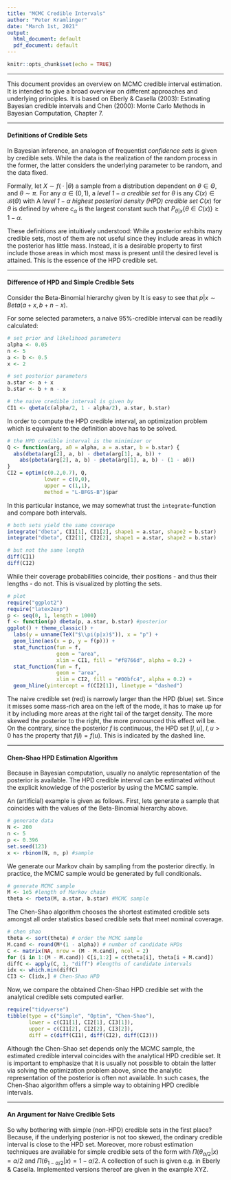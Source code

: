 ```yaml
---
title: "MCMC Credible Intervals"
author: "Peter Kramlinger"
date: "March 1st, 2021"
output:
  html_document: default
  pdf_document: default
---
```


```r
knitr::opts_chunk$set(echo = TRUE)
```

***

This document provides an overview on MCMC credible interval estimation. 
It is intended to give a broad overview on different approaches and underlying principles. 
It is based on Eberly & Casella (2003): Estimating Bayesian credible intervals and Chen (2000): Monte Carlo Methods in Bayesian Computation, Chapter 7. 

***

#### Definitions of Credible Sets

In Bayesian inference, an analogon of frequentist *confidence sets* is given by credible sets. 
While the data is the realization of the random process in the former, the latter considers the underlying parameter to be random, and the data fixed. 

Formally, let $X\sim f(\;\cdot\;|\theta)$ a sample from a distribution dependent on $\theta\in\Theta$, and $\theta\sim\pi$. 
For any $\alpha\in(0,1)$, a *level $1-\alpha$ credible set* for $\theta$ is any $C(x)\in\mathcal{B}(\Theta)$ with
\begin{equation*}
  P_{\theta|x}\{\theta\in C(x)\} = \int_{C(x)}\pi(\theta|x)\;d\theta
  \geq 1- \alpha.
\end{equation*}
A *level $1-\alpha$ highest posteriori density (HPD) credible set* $C(x)$ for $\theta$ is defined by
\begin{equation*}
  C(x) = \{ \theta\;|\; \pi(\theta|x) \geq c_\alpha\},
\end{equation*}
where $c_\alpha$ is the largest constant such that $P_{\theta|x}\{\theta\in C(x)\} \geq 1-\alpha$.

These definitions are intuitively understood: While a posterior exhibits many credible sets, most of them are not useful since they include areas in which the posterior has little mass. 
Instead, it is a desirable property to first include those areas in which most mass is present until the desired level is attained. 
This is the essence of the HPD credible set. 


***

#### Difference of HPD and Simple Credible Sets

Consider the Beta-Binomial hierarchy given by 
\begin{align*}
  X|p &\sim B(n,p),\\
  p &\sim Beta(a,b). 
\end{align*}
It is easy to see that $p | x \sim Beta( a + x, b + n - x)$. 

For some selected parameters, a naive 95%-credible interval can be readily calculated: 

```r
 
# set prior and likelihood parameters
alpha <- 0.05 
n <- 5
a <- b <- 0.5
x <- 2

# set posterior parameters
a.star <- a + x
b.star <- b + n - x

# the naive credible interval is given by 
CI1 <- qbeta(c(alpha/2, 1 - alpha/2), a.star, b.star)

```

In order to compute the HPD credible interval, an optimization problem which is equivalent to the definition above has to be solved. 

```r

# the HPD credible interval is the minimizer or
Q <- function(arg, a0 = alpha, a = a.star, b = b.star) {
  abs(dbeta(arg[2], a, b) - dbeta(arg[1], a, b)) + 
    abs(pbeta(arg[2], a, b) - pbeta(arg[1], a, b) - (1 - a0))
}
CI2 = optim(c(0.2,0.7), Q,
            lower = c(0,0), 
            upper = c(1,1), 
            method = "L-BFGS-B")$par

```

In this particular instance, we may somewhat trust the `integrate`-function and compare both intervals.

```r

# both sets yield the same coverage
integrate("dbeta", CI1[1], CI1[2], shape1 = a.star, shape2 = b.star)
integrate("dbeta", CI2[1], CI2[2], shape1 = a.star, shape2 = b.star)

# but not the same length
diff(CI1)
diff(CI2)

```

While their coverage probabilities coincide, their positions - and thus their lengths - do not. 
This is visualized by plotting the sets. 

```r

# plot
require("ggplot2")
require("latex2exp")
p <- seq(0, 1, length = 1000)
f <- function(p) dbeta(p, a.star, b.star) #posterior
ggplot() + theme_classic() + 
  labs(y = unname(TeX("$\\pi(p|x)$")), x = "p") +
  geom_line(aes(x = p, y = f(p))) + 
  stat_function(fun = f, 
                geom = "area", 
                xlim = CI1, fill = "#f8766d", alpha = 0.2) + 
  stat_function(fun = f, 
                geom = "area", 
                xlim = CI2, fill = "#00bfc4", alpha = 0.2) + 
  geom_hline(yintercept = f(CI2[1]), linetype = "dashed")

```

The naive credible set (red) is narrowly larger than the HPD (blue) set. 
Since it misses some mass-rich area on the left of the mode, it has to make up for it by including more areas at the right tail of the target density. 
The more skewed the posterior to the right, the more pronounced this effect will be.
On the contrary, since the posterior $f$ is continuous, the HPD set $[l,u]$, $l,u>0$ has the property  that $f(l) = f(u)$. 
This is indicated by the dashed line. 


***

#### Chen-Shao HPD Estimation Algorithm

Because in Bayesian computation, usually no analytic representation of the posterior is available. 
The HPD credible interval can be estimated without the explicit knowledge of  the posterior by using the MCMC sample. 

An (artificial) example is given as follows. First, lets generate a sample that coincides with the values of the Beta-Binomial hierarchy above. 

```r
# generate data
N <- 200
n <- 5
p <- 0.396
set.seed(123)
x <- rbinom(N, n, p) #sample
```

We generate our Markov chain by sampling from the posterior directly. In practice, the MCMC sample would be generated by full conditionals. 

```r
# generate MCMC sample
M <- 1e5 #length of Markov chain
theta <- rbeta(M, a.star, b.star) #MCMC sample
```

The Chen-Shao algorithm chooses the shortest estimated credible sets amongst all order statistics based credible sets that meet nominal coverage. 

```r
# chen shao
theta <- sort(theta) # order the MCMC sample
M.cand <- round(M*(1 - alpha)) # number of candidate HPDs
C <- matrix(NA, nrow = (M - M.cand), ncol = 2) 
for (i in 1:(M - M.cand)) C[i,1:2] = c(theta[i], theta[i + M.cand])
diffC <- apply(C, 1, "diff") #lengths of candidate intervals
idx <- which.min(diffC) 
CI3 <- C[idx,] # Chen-Shao HPD 
```

Now, we compare the obtained Chen-Shao HPD credible set with the analytical credible sets computed earlier. 

```r
require("tidyverse")
tibble(type = c("Simple", "Optim", "Chen-Shao"), 
       lower = c(CI1[1], CI2[1], CI3[1]),
       upper = c(CI1[2], CI2[2], CI3[2]),
       diff = c(diff(CI1), diff(CI2), diff(CI3)))
```

Although the Chen-Shao set depends only the MCMC sample, the estimated credible interval coincides with the analytical HPD credible set. 
It is important to emphasize that it is usually not possible to obtain the latter via solving the optimization problem above, since the analytic representation of the posterior is often not available. 
In such cases, the Chen-Shao algorithm offers a simple way to obtaining HPD credible intervals. 


***

#### An Argument for Naive Credible Sets

So why bothering with simple (non-HPD) credible sets in the first place? 
Because, if the underlying posterior is not too skewed, the ordinary credible interval is close to the HPD set. 
Moreover, more robust estimation techniques are available for simple credible sets of the form 
\begin{equation*}
  [\theta_{\alpha/2}, \theta_{1-\alpha/2}],
\end{equation*}
with $\Pi(\theta_{\alpha/2}|x) = \alpha/2$ and $\Pi(\theta_{1-\alpha/2}|x) = 1-\alpha/2$. 
A collection of such is given e.g. in Eberly & Casella. 
Implemented versions thereof are given in the example XYZ. 








